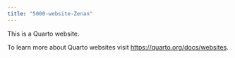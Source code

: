 ```yaml
---
title: "5000-website-Zenan"
---
```


This is a Quarto website.

To learn more about Quarto websites visit <https://quarto.org/docs/websites>.
